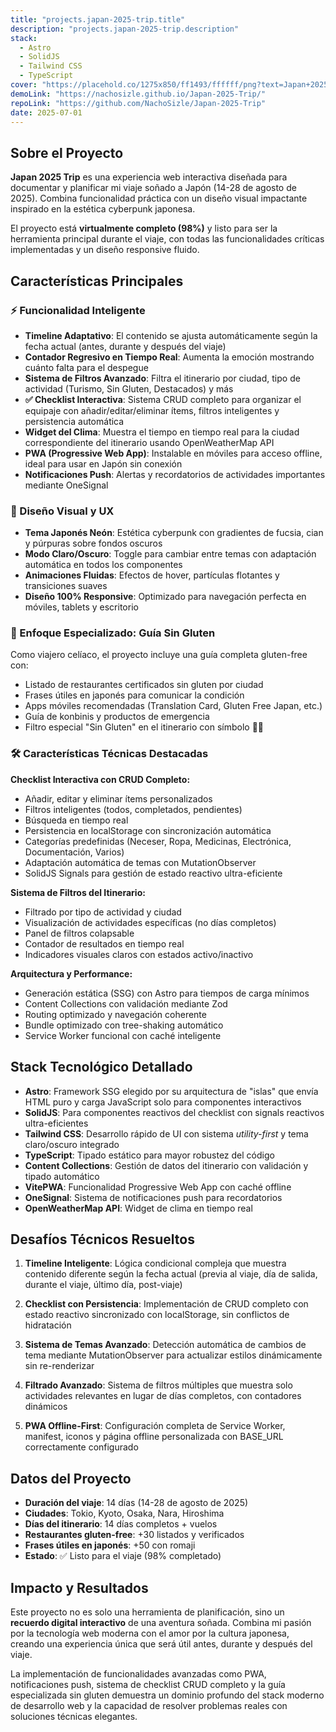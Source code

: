 ```yaml
---
title: "projects.japan-2025-trip.title"
description: "projects.japan-2025-trip.description"
stack:
  - Astro
  - SolidJS
  - Tailwind CSS
  - TypeScript
cover: "https://placehold.co/1275x850/ff1493/ffffff/png?text=Japan+2025+Trip"
demoLink: "https://nachosizle.github.io/Japan-2025-Trip/"
repoLink: "https://github.com/NachoSizle/Japan-2025-Trip"
date: 2025-07-01
---
```


## Sobre el Proyecto

**Japan 2025 Trip** es una experiencia web interactiva diseñada para documentar y planificar mi viaje soñado a Japón (14-28 de agosto de 2025). Combina funcionalidad práctica con un diseño visual impactante inspirado en la estética cyberpunk japonesa.

El proyecto está **virtualmente completo (98%)** y listo para ser la herramienta principal durante el viaje, con todas las funcionalidades críticas implementadas y un diseño responsive fluido.

## Características Principales

### ⚡ Funcionalidad Inteligente

- **Timeline Adaptativo**: El contenido se ajusta automáticamente según la fecha actual (antes, durante y después del viaje)
- **Contador Regresivo en Tiempo Real**: Aumenta la emoción mostrando cuánto falta para el despegue
- **Sistema de Filtros Avanzado**: Filtra el itinerario por ciudad, tipo de actividad (Turismo, Sin Gluten, Destacados) y más
- **✅ Checklist Interactiva**: Sistema CRUD completo para organizar el equipaje con añadir/editar/eliminar ítems, filtros inteligentes y persistencia automática
- **Widget del Clima**: Muestra el tiempo en tiempo real para la ciudad correspondiente del itinerario usando OpenWeatherMap API
- **PWA (Progressive Web App)**: Instalable en móviles para acceso offline, ideal para usar en Japón sin conexión
- **Notificaciones Push**: Alertas y recordatorios de actividades importantes mediante OneSignal

### 🎨 Diseño Visual y UX

- **Tema Japonés Neón**: Estética cyberpunk con gradientes de fucsia, cian y púrpuras sobre fondos oscuros
- **Modo Claro/Oscuro**: Toggle para cambiar entre temas con adaptación automática en todos los componentes
- **Animaciones Fluidas**: Efectos de hover, partículas flotantes y transiciones suaves
- **Diseño 100% Responsive**: Optimizado para navegación perfecta en móviles, tablets y escritorio

### 🌾 Enfoque Especializado: Guía Sin Gluten

Como viajero celíaco, el proyecto incluye una guía completa gluten-free con:
- Listado de restaurantes certificados sin gluten por ciudad
- Frases útiles en japonés para comunicar la condición
- Apps móviles recomendadas (Translation Card, Gluten Free Japan, etc.)
- Guía de konbinis y productos de emergencia
- Filtro especial "Sin Gluten" en el itinerario con símbolo 🌾🚫

### 🛠️ Características Técnicas Destacadas

**Checklist Interactiva con CRUD Completo:**
- Añadir, editar y eliminar ítems personalizados
- Filtros inteligentes (todos, completados, pendientes)
- Búsqueda en tiempo real
- Persistencia en localStorage con sincronización automática
- Categorías predefinidas (Neceser, Ropa, Medicinas, Electrónica, Documentación, Varios)
- Adaptación automática de temas con MutationObserver
- SolidJS Signals para gestión de estado reactivo ultra-eficiente

**Sistema de Filtros del Itinerario:**
- Filtrado por tipo de actividad y ciudad
- Visualización de actividades específicas (no días completos)
- Panel de filtros colapsable
- Contador de resultados en tiempo real
- Indicadores visuales claros con estados activo/inactivo

**Arquitectura y Performance:**
- Generación estática (SSG) con Astro para tiempos de carga mínimos
- Content Collections con validación mediante Zod
- Routing optimizado y navegación coherente
- Bundle optimizado con tree-shaking automático
- Service Worker funcional con caché inteligente

## Stack Tecnológico Detallado

- **Astro**: Framework SSG elegido por su arquitectura de "islas" que envía HTML puro y carga JavaScript solo para componentes interactivos
- **SolidJS**: Para componentes reactivos del checklist con signals reactivos ultra-eficientes
- **Tailwind CSS**: Desarrollo rápido de UI con sistema *utility-first* y tema claro/oscuro integrado
- **TypeScript**: Tipado estático para mayor robustez del código
- **Content Collections**: Gestión de datos del itinerario con validación y tipado automático
- **VitePWA**: Funcionalidad Progressive Web App con caché offline
- **OneSignal**: Sistema de notificaciones push para recordatorios
- **OpenWeatherMap API**: Widget de clima en tiempo real

## Desafíos Técnicos Resueltos

1. **Timeline Inteligente**: Lógica condicional compleja que muestra contenido diferente según la fecha actual (previa al viaje, día de salida, durante el viaje, último día, post-viaje)

2. **Checklist con Persistencia**: Implementación de CRUD completo con estado reactivo sincronizado con localStorage, sin conflictos de hidratación

3. **Sistema de Temas Avanzado**: Detección automática de cambios de tema mediante MutationObserver para actualizar estilos dinámicamente sin re-renderizar

4. **Filtrado Avanzado**: Sistema de filtros múltiples que muestra solo actividades relevantes en lugar de días completos, con contadores dinámicos

5. **PWA Offline-First**: Configuración completa de Service Worker, manifest, iconos y página offline personalizada con BASE_URL correctamente configurado

## Datos del Proyecto

- **Duración del viaje**: 14 días (14-28 de agosto de 2025)
- **Ciudades**: Tokio, Kyoto, Osaka, Nara, Hiroshima
- **Días del itinerario**: 14 días completos + vuelos
- **Restaurantes gluten-free**: +30 listados y verificados
- **Frases útiles en japonés**: +50 con romaji
- **Estado**: ✅ Listo para el viaje (98% completado)

## Impacto y Resultados

Este proyecto no es solo una herramienta de planificación, sino un **recuerdo digital interactivo** de una aventura soñada. Combina mi pasión por la tecnología web moderna con el amor por la cultura japonesa, creando una experiencia única que será útil antes, durante y después del viaje.

La implementación de funcionalidades avanzadas como PWA, notificaciones push, sistema de checklist CRUD completo y la guía especializada sin gluten demuestra un dominio profundo del stack moderno de desarrollo web y la capacidad de resolver problemas reales con soluciones técnicas elegantes.
